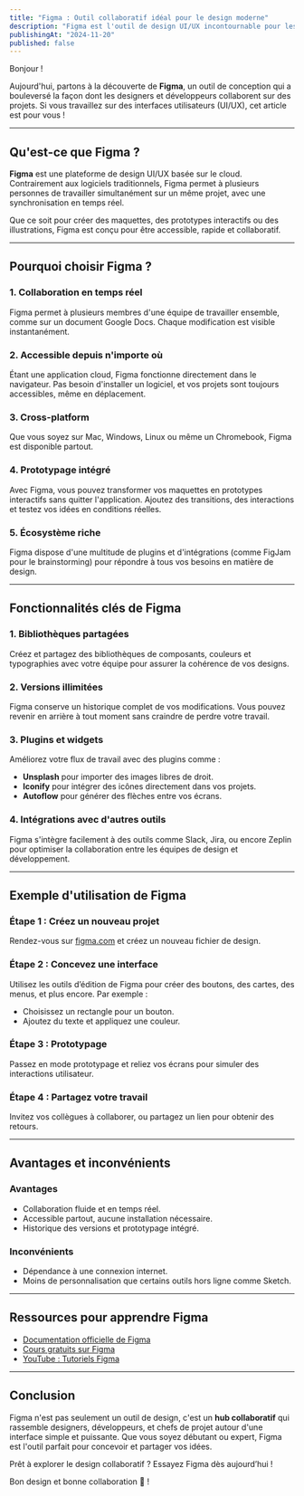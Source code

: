 ```yaml
---
title: "Figma : Outil collaboratif idéal pour le design moderne"
description: "Figma est l'outil de design UI/UX incontournable pour les équipes modernes. Découvrez ses fonctionnalités et pourquoi il révolutionne la conception."
publishingAt: "2024-11-20"
published: false
---
```


Bonjour !

Aujourd'hui, partons à la découverte de **Figma**, un outil de conception qui a bouleversé la façon dont les designers et développeurs collaborent sur des projets. Si vous travaillez sur des interfaces utilisateurs (UI/UX), cet article est pour vous !

---

## Qu'est-ce que Figma ?

**Figma** est une plateforme de design UI/UX basée sur le cloud. Contrairement aux logiciels traditionnels, Figma permet à plusieurs personnes de travailler simultanément sur un même projet, avec une synchronisation en temps réel.

Que ce soit pour créer des maquettes, des prototypes interactifs ou des illustrations, Figma est conçu pour être accessible, rapide et collaboratif.

---

## Pourquoi choisir Figma ?

### 1. **Collaboration en temps réel**
Figma permet à plusieurs membres d'une équipe de travailler ensemble, comme sur un document Google Docs. Chaque modification est visible instantanément.

### 2. **Accessible depuis n'importe où**
Étant une application cloud, Figma fonctionne directement dans le navigateur. Pas besoin d'installer un logiciel, et vos projets sont toujours accessibles, même en déplacement.

### 3. **Cross-platform**
Que vous soyez sur Mac, Windows, Linux ou même un Chromebook, Figma est disponible partout.

### 4. **Prototypage intégré**
Avec Figma, vous pouvez transformer vos maquettes en prototypes interactifs sans quitter l'application. Ajoutez des transitions, des interactions et testez vos idées en conditions réelles.

### 5. **Écosystème riche**
Figma dispose d'une multitude de plugins et d'intégrations (comme FigJam pour le brainstorming) pour répondre à tous vos besoins en matière de design.

---

## Fonctionnalités clés de Figma

### **1. Bibliothèques partagées**
Créez et partagez des bibliothèques de composants, couleurs et typographies avec votre équipe pour assurer la cohérence de vos designs.

### **2. Versions illimitées**
Figma conserve un historique complet de vos modifications. Vous pouvez revenir en arrière à tout moment sans craindre de perdre votre travail.

### **3. Plugins et widgets**
Améliorez votre flux de travail avec des plugins comme :
- **Unsplash** pour importer des images libres de droit.
- **Iconify** pour intégrer des icônes directement dans vos projets.
- **Autoflow** pour générer des flèches entre vos écrans.

### **4. Intégrations avec d'autres outils**
Figma s'intègre facilement à des outils comme Slack, Jira, ou encore Zeplin pour optimiser la collaboration entre les équipes de design et développement.

---

## Exemple d'utilisation de Figma

### Étape 1 : Créez un nouveau projet
Rendez-vous sur [figma.com](https://www.figma.com/) et créez un nouveau fichier de design.

### Étape 2 : Concevez une interface
Utilisez les outils d’édition de Figma pour créer des boutons, des cartes, des menus, et plus encore. Par exemple :
- Choisissez un rectangle pour un bouton.
- Ajoutez du texte et appliquez une couleur.

### Étape 3 : Prototypage
Passez en mode prototypage et reliez vos écrans pour simuler des interactions utilisateur.

### Étape 4 : Partagez votre travail
Invitez vos collègues à collaborer, ou partagez un lien pour obtenir des retours.

---

## Avantages et inconvénients

### **Avantages**
- Collaboration fluide et en temps réel.
- Accessible partout, aucune installation nécessaire.
- Historique des versions et prototypage intégré.

### **Inconvénients**
- Dépendance à une connexion internet.
- Moins de personnalisation que certains outils hors ligne comme Sketch.

---

## Ressources pour apprendre Figma

- [Documentation officielle de Figma](https://help.figma.com/)
- [Cours gratuits sur Figma](https://www.figma.com/resources/learn-design/)
- [YouTube : Tutoriels Figma](https://www.youtube.com/results?search_query=figma+tutorial)

---

## Conclusion

Figma n'est pas seulement un outil de design, c'est un **hub collaboratif** qui rassemble designers, développeurs, et chefs de projet autour d'une interface simple et puissante. Que vous soyez débutant ou expert, Figma est l'outil parfait pour concevoir et partager vos idées.

Prêt à explorer le design collaboratif ? Essayez Figma dès aujourd’hui !

Bon design et bonne collaboration 🎨 !
